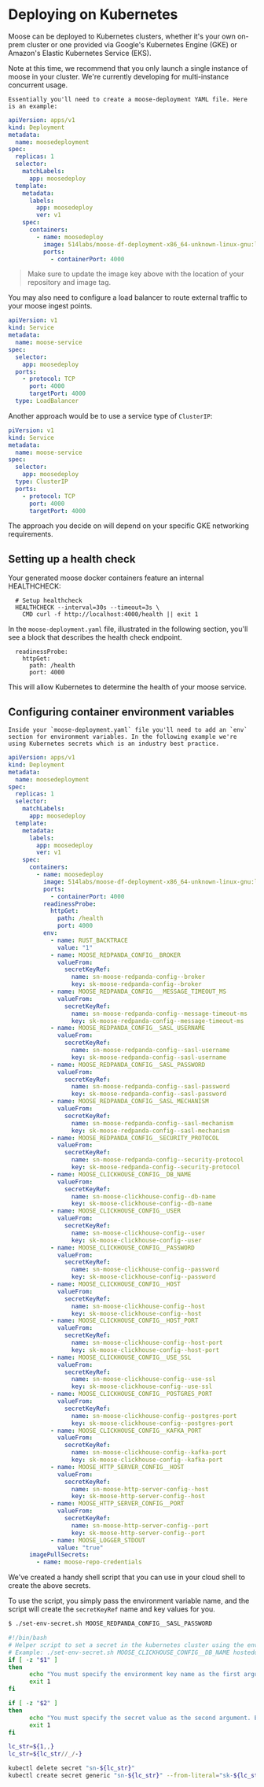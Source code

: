 
# Deploying on Kubernetes

Moose can be deployed to Kubernetes clusters, whether it's your own on-prem
cluster or one provided via Google's Kubernetes Engine (GKE) or Amazon's
Elastic Kubernetes Service (EKS).

<Callout type="warning" emoji="ℹ️">
  Note at this time, we recommend that you only launch a single instance of
  moose in your cluster. We're currently developing for multi-instance
  concurrent usage.
</Callout>

    Essentially you'll need to create a moose-deployment YAML file. Here is an example:

```yaml filename="moose-deployment.yaml-fragment" copy
apiVersion: apps/v1
kind: Deployment
metadata:
  name: moosedeployment
spec:
  replicas: 1
  selector:
    matchLabels:
      app: moosedeploy
  template:
    metadata:
      labels:
        app: moosedeploy
        ver: v1
    spec:
      containers:
        - name: moosedeploy
          image: 514labs/moose-df-deployment-x86_64-unknown-linux-gnu:latest
          ports:
            - containerPort: 4000
```

> Make sure to update the image key above with the location of your repository and image tag.

You may also need to configure a load balancer to route external traffic to your moose ingest points.

```yaml filename="moose-lb-service.yaml" copy
apiVersion: v1
kind: Service
metadata:
  name: moose-service
spec:
  selector:
    app: moosedeploy
  ports:
    - protocol: TCP
      port: 4000
      targetPort: 4000
  type: LoadBalancer
```

Another approach would be to use a service type of `ClusterIP`:

```yaml filename="moose-service.yaml" copy
piVersion: v1
kind: Service
metadata:
  name: moose-service
spec:
  selector:
    app: moosedeploy
  type: ClusterIP
  ports:
    - protocol: TCP
      port: 4000
      targetPort: 4000
```

The approach you decide on will depend on your specific GKE networking requirements.

## Setting up a health check

Your generated moose docker containers feature an internal HEALTHCHECK:

```docker
  # Setup healthcheck
  HEALTHCHECK --interval=30s --timeout=3s \
    CMD curl -f http://localhost:4000/health || exit 1
```

In the `moose-deployment.yaml` file, illustrated in the following section, you'll see a block that describes the health check endpoint.

```
  readinessProbe:
    httpGet:
      path: /health
      port: 4000
```

This will allow Kubernetes to determine the health of your moose service.

## Configuring container environment variables

    Inside your `moose-deployment.yaml` file you'll need to add an `env` section for environment variables. In the following example we're using Kubernetes secrets which is an industry best practice.

```yaml filename="moose-deployment.yaml" copy
apiVersion: apps/v1
kind: Deployment
metadata:
  name: moosedeployment
spec:
  replicas: 1
  selector:
    matchLabels:
      app: moosedeploy
  template:
    metadata:
      labels:
        app: moosedeploy
        ver: v1
    spec:
      containers:
        - name: moosedeploy
          image: 514labs/moose-df-deployment-x86_64-unknown-linux-gnu:latest
          ports:
            - containerPort: 4000
          readinessProbe:
            httpGet:
              path: /health
              port: 4000
          env:
            - name: RUST_BACKTRACE
              value: "1"
            - name: MOOSE_REDPANDA_CONFIG__BROKER
              valueFrom:
                secretKeyRef:
                  name: sn-moose-redpanda-config--broker
                  key: sk-moose-redpanda-config--broker
            - name: MOOSE_REDPANDA_CONFIG___MESSAGE_TIMEOUT_MS
              valueFrom:
                secretKeyRef:
                  name: sn-moose-redpanda-config--message-timeout-ms
                  key: sk-moose-redpanda-config--message-timeout-ms
            - name: MOOSE_REDPANDA_CONFIG__SASL_USERNAME
              valueFrom:
                secretKeyRef:
                  name: sn-moose-redpanda-config--sasl-username
                  key: sk-moose-redpanda-config--sasl-username
            - name: MOOSE_REDPANDA_CONFIG__SASL_PASSWORD
              valueFrom:
                secretKeyRef:
                  name: sn-moose-redpanda-config--sasl-password
                  key: sk-moose-redpanda-config--sasl-password
            - name: MOOSE_REDPANDA_CONFIG__SASL_MECHANISM
              valueFrom:
                secretKeyRef:
                  name: sn-moose-redpanda-config--sasl-mechanism
                  key: sk-moose-redpanda-config--sasl-mechanism
            - name: MOOSE_REDPANDA_CONFIG__SECURITY_PROTOCOL
              valueFrom:
                secretKeyRef:
                  name: sn-moose-redpanda-config--security-protocol
                  key: sk-moose-redpanda-config--security-protocol
            - name: MOOSE_CLICKHOUSE_CONFIG__DB_NAME
              valueFrom:
                secretKeyRef:
                  name: sn-moose-clickhouse-config--db-name
                  key: sk-moose-clickhouse-config--db-name
            - name: MOOSE_CLICKHOUSE_CONFIG__USER
              valueFrom:
                secretKeyRef:
                  name: sn-moose-clickhouse-config--user
                  key: sk-moose-clickhouse-config--user
            - name: MOOSE_CLICKHOUSE_CONFIG__PASSWORD
              valueFrom:
                secretKeyRef:
                  name: sn-moose-clickhouse-config--password
                  key: sk-moose-clickhouse-config--password
            - name: MOOSE_CLICKHOUSE_CONFIG__HOST
              valueFrom:
                secretKeyRef:
                  name: sn-moose-clickhouse-config--host
                  key: sk-moose-clickhouse-config--host
            - name: MOOSE_CLICKHOUSE_CONFIG__HOST_PORT
              valueFrom:
                secretKeyRef:
                  name: sn-moose-clickhouse-config--host-port
                  key: sk-moose-clickhouse-config--host-port
            - name: MOOSE_CLICKHOUSE_CONFIG__USE_SSL
              valueFrom:
                secretKeyRef:
                  name: sn-moose-clickhouse-config--use-ssl
                  key: sk-moose-clickhouse-config--use-ssl
            - name: MOOSE_CLICKHOUSE_CONFIG__POSTGRES_PORT
              valueFrom:
                secretKeyRef:
                  name: sn-moose-clickhouse-config--postgres-port
                  key: sk-moose-clickhouse-config--postgres-port
            - name: MOOSE_CLICKHOUSE_CONFIG__KAFKA_PORT
              valueFrom:
                secretKeyRef:
                  name: sn-moose-clickhouse-config--kafka-port
                  key: sk-moose-clickhouse-config--kafka-port
            - name: MOOSE_HTTP_SERVER_CONFIG__HOST
              valueFrom:
                secretKeyRef:
                  name: sn-moose-http-server-config--host
                  key: sk-moose-http-server-config--host
            - name: MOOSE_HTTP_SERVER_CONFIG__PORT
              valueFrom:
                secretKeyRef:
                  name: sn-moose-http-server-config--port
                  key: sk-moose-http-server-config--port
            - name: MOOSE_LOGGER_STDOUT
              value: "true"
      imagePullSecrets:
        - name: moose-repo-credentials
```

We've created a handy shell script that you can use in your cloud shell to create the above secrets.

To use the script, you simply pass the environment variable name, and the script will create the `secretKeyRef` name and key values for you.

```txt filename="Terminal" copy
$ ./set-env-secret.sh MOOSE_REDPANDA_CONFIG__SASL_PASSWORD
```

```bash filename="set-env-secret.sh" copy
#!/bin/bash
# Helper script to set a secret in the kubernetes cluster using the environment name and secret value
# Example: ./set-env-secret.sh MOOSE_CLICKHOUSE_CONFIG__DB_NAME hosteddb
if [ -z "$1" ]
then
      echo "You must specify the environment key name as the first argument. Example: ./set-env-secret.sh MOOSE_CLICKHOUSE_CONFIG__DB_NAME hosteddb"
      exit 1
fi

if [ -z "$2" ]
then
      echo "You must specify the secret value as the second argument. Example: ./set-env-secret.sh MOOSE_CLICKHOUSE_CONFIG__DB_NAME hosteddb"
      exit 1
fi

lc_str=${1,,}
lc_str=${lc_str//_/-}

kubectl delete secret "sn-${lc_str}"
kubectl create secret generic "sn-${lc_str}" --from-literal="sk-${lc_str}"=$2
```
